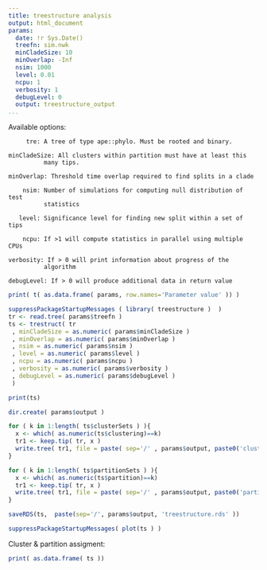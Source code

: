 ```yaml
---
title: treestructure analysis 
output: html_document
params:
  date: !r Sys.Date()
  treefn: sim.nwk
  minCladeSize: 10 
  minOverlap: -Inf
  nsim: 1000
  level: 0.01
  ncpu: 1
  verbosity: 1 
  debugLevel: 0 
  output: treestructure_output
...
```



Available options: 

```
     tre: A tree of type ape::phylo. Must be rooted and binary.

minCladeSize: All clusters within partition must have at least this
          many tips.

minOverlap: Threshold time overlap required to find splits in a clade

    nsim: Number of simulations for computing null distribution of test
          statistics

   level: Significance level for finding new split within a set of tips

    ncpu: If >1 will compute statistics in parallel using multiple CPUs

verbosity: If > 0 will print information about progress of the
          algorithm

debugLevel: If > 0 will produce additional data in return value

```

```r
print( t( as.data.frame( params, row.names='Parameter value' )) )
```



```r
suppressPackageStartupMessages ( library( treestructure )  )
tr <- read.tree( params$treefn )
ts <- trestruct( tr
 , minCladeSize = as.numeric( params$minCladeSize )
 , minOverlap = as.numeric( params$minOverlap )
 , nsim = as.numeric( params$nsim )
 , level = as.numeric( params$level )
 , ncpu = as.numeric( params$ncpu )
 , verbosity = as.numeric( params$verbosity )
 , debugLevel = as.numeric( params$debugLevel )
 )
```


```r

print(ts)

```


```r

dir.create( params$output ) 

for ( k in 1:length( ts$clusterSets ) ){
  x <- which( as.numeric(ts$clustering)==k)
  tr1 <- keep.tip( tr, x )
  write.tree( tr1, file = paste( sep='/' , params$output, paste0('cluster' , k , '.nwk'))  )
}

for ( k in 1:length( ts$partitionSets ) ){
  x <- which( as.numeric(ts$partition)==k)
  tr1 <- keep.tip( tr, x )
  write.tree( tr1, file = paste( sep='/' , params$output, paste0('partition' , k , '.nwk'))  )
}

saveRDS(ts,  paste(sep='/', params$output, 'treestructure.rds' ))

```


```r
suppressPackageStartupMessages( plot(ts ) )
```

Cluster & partition assigment: 
```r
print( as.data.frame( ts ))
```
